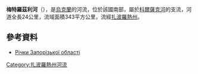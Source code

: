 {{No footnotes|time=2015-09-22T02:04:33+00:00}}
'''梅特羅茲利河'''（{{lang-uk|Метрозли}}），是[[烏克蘭|烏克蘭]]的河流，位於該國南部，屬於[[科爾薩克河|科爾薩克河]]的支流，河道全長24公里，流域面積343平方公里，流經[[扎波羅熱州|扎波羅熱州]]。

==參考資料==
* [http://rybohorona.zp.ua/component/content/article/178-perelik-richok?start=31 Річки Запорізької області] {{Webarchive|url=https://archive.today/20130504210109/http://rybohorona.zp.ua/component/content/article/178-perelik-richok?start=31 |date=2013-05-04 }}

{{DEFAULTSORT:Метрозли}}
[[Category:扎波羅熱州河流|Category:扎波羅熱州河流]]


{{Ukraine-river-stub}}